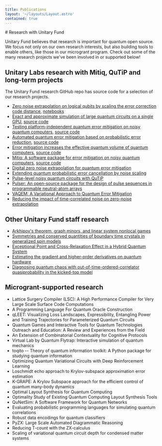 ```yaml
---
title: Publications
layout: '~/layouts/Layout.astro'
contained: true
---
```



<PageIntro>
# Research with Unitary Fund

Unitary Fund believes that research is important for quantum open source. We focus not only on our own research interests, but also building tools to enable others, like those in our microgrant program. Check out some of the many research projects we've been involved in or supported below!

</PageIntro>

## Unitary Labs research with Mitiq, QuTiP and long-term projects

The Unitary Fund research GitHub repo has source code for a selection of our research projects.

- [Zero noise extrapolation on logical qubits by scaling the error correction code distance](https://arxiv.org/abs/2304.14985), [notebooks](https://github.com/unitaryfund/research/tree/main/ieee-quantum-week)
- [Exact and approximate simulation of large quantum circuits on a single GPU](https://arxiv.org/abs/2304.14969), [source code](https://github.com/unitaryfund/qrack-report)
- [Testing platform-independent quantum error mitigation on noisy quantum computers](https://arxiv.org/abs/2210.07194), [source code](https://github.com/unitaryfund/research/tree/main/qem-on-hardware)
- [Automated quantum error mitigation based on probabilistic error reduction](https://arxiv.org/abs/2210.08611), [source code](https://github.com/benmcdonough20/AutomatedPERTools)
- [Error mitigation increases the effective quantum volume of quantum computers](https://arxiv.org/abs/2203.05489), [source code](https://github.com/unitaryfund/mitiq-qv)
- [Mitiq: A software package for error mitigation on noisy quantum computers](https://doi.org/10.22331/q-2022-08-11-774), [source code](https://mitiq.readthedocs.io/en/latest/examples/mitiq-paper/mitiq-paper-codeblocks.html)
- [Digital zero noise extrapolation for quantum error mitigation](https://arxiv.org/abs/2005.10921)
- [Extending quantum probabilistic error cancellation by noise scaling](https://journals.aps.org/pra/abstract/10.1103/PhysRevA.104.052607)
- [Pulse-level noisy quantum circuits with QuTiP](https://arxiv.org/abs/2105.09902)
- [Pulser: An open-source package for the design of pulse sequences in programmable neutral-atom arrays](https://arxiv.org/abs/2104.15044)
- [VAQEM: A Variational Approach to Quantum Error Mitigation](https://www.computer.org/csdl/proceedings-article/hpca/2022/202700a288/1Ds0fvoYbCw)
- [Reducing the impact of time-correlated noise on zero-noise extrapolation](https://arxiv.org/abs/2201.11792)

## Other Unitary Fund staff research

- [Arkhipov's theorem, graph minors, and linear system nonlocal games](https://arxiv.org/abs/2205.04645)
- [Symmetries and conserved quantities of boundary time crystals in generalized spin models](https://arxiv.org/abs/2101.05710)
- [Exceptional Point and Cross-Relaxation Effect in a Hybrid Quantum System](https://arxiv.org/abs/2104.09811)
- [Estimating the gradient and higher-order derivatives on quantum hardware](https://arxiv.org/abs/2008.06517)
- [Diagnosing quantum chaos with out-of-time-ordered-correlator quasiprobability in the kicked-top model](https://arxiv.org/abs/2201.08175)

## Microgrant-supported research

- Lattice Surgery Compiler (LSC): A High Performance Compiler for Very Large Scale Surface Code Computations
- A Programming Language For Quantum Oracle Construction
- qLEET: Visualizing Loss Landscapes, Expressibility, Entangling Power and Training Trajectories for Parameterized Quantum Circuits
- Quantum Games and Interactive Tools for Quantum Technologies Outreach and Education: A Review and Experiences from the Field
- An Extension of Combinatorial Contextuality for Cognitive Protocols
- Virtual Lab by Quantum Flytrap: Interactive simulation of quantum mechanics
- toqito -- Theory of quantum information toolkit: A Python package for studying quantum information
- Optimizing Quantum Variational Circuits with Deep Reinforcement Learning
- Loschmidt echo approach to Krylov-subspace approximation error estimation
- K-GRAPE: A Krylov Subspace approach for the efficient control of quantum many-body dynamics
- Optimal Layout Synthesis for Quantum Computing
- Optimality Study of Existing Quantum Computing Layout Synthesis Tools
- QuNetSim: A Software Framework for Quantum Networks
- Evaluating probabilistic programming languages for simulating quantum correlations
- Robust data encodings for quantum classifiers
- PyZX: Large Scale Automated Diagrammatic Reasoning
- Reducing T-count with the ZX-calculus
- Scaling of variational quantum circuit depth for condensed matter systems
